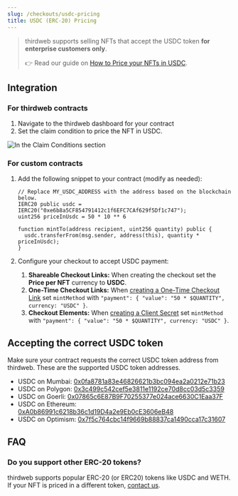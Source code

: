 ```yaml
---
slug: /checkouts/usdc-pricing
title: USDC (ERC-20) Pricing
---
```


> thirdweb supports selling NFTs that accept the USDC token **for enterprise customers only**.
>
> 👉 Read our guide on [How to Price your NFTs in USDC](https://blog.withpaper.com/how-to-price-your-nfts-in-usdc/).

## Integration

### For thirdweb contracts

1. Navigate to the thirdweb dashboard for your contract
2. Set the claim condition to price the NFT in USDC.

![In the **Claim Conditions** section](https://files.readme.io/f1bd58f-image.png "In the **Claim Conditions** section")

### For custom contracts

1. Add the following snippet to your contract (modify as needed):

   ```solidity
   // Replace MY_USDC_ADDRESS with the address based on the blockchain below.
   IERC20 public usdc = IERC20("0xe6b8a5CF854791412c1f6EFC7CAf629f5Df1c747");
   uint256 priceInUsdc = 50 * 10 ** 6

   function mintTo(address recipient, uint256 quantity) public {
     usdc.transferFrom(msg.sender, address(this), quantity * priceInUsdc);
   }
   ```

2. Configure your checkout to accept USDC payment:
   1. **Shareable Checkout Links:** When creating the checkout set the **Price per NFT** currency to **USDC**.
   2. **One-Time Checkout Links:** When [creating a One-Time Checkout Link](/checkouts/one-time-checkout-link) set `mintMethod` with `"payment": { "value": "50 * $QUANTITY", currency: "USDC" }`.
   3. **Checkout Elements:** When [creating a Client Secret](/checkouts/elements) set `mintMethod` with `"payment": { "value": "50 * $QUANTITY", currency: "USDC" }`.

## Accepting the correct USDC token

Make sure your contract requests the correct USDC token address from thirdweb. These are the supported USDC token addresses.

- USDC on Mumbai: [0x0fa8781a83e46826621b3bc094ea2a0212e71b23](https://mumbai.polygonscan.com/address/0x0fa8781a83e46826621b3bc094ea2a0212e71b23)
- USDC on Polygon: [0x3c499c542cef5e3811e1192ce70d8cc03d5c3359](https://polygonscan.com/address/0x3c499c542cef5e3811e1192ce70d8cc03d5c3359)
- USDC on Goerli: [0x07865c6E87B9F70255377e024ace6630C1Eaa37F](https://goerli.etherscan.io/address/0x07865c6E87B9F70255377e024ace6630C1Eaa37F)
- USDC on Ethereum: [0xA0b86991c6218b36c1d19D4a2e9Eb0cE3606eB48](https://etherscan.io/address/0xa0b86991c6218b36c1d19d4a2e9eb0ce3606eb48)
- USDC on Optimism: [0x7f5c764cbc14f9669b88837ca1490cca17c31607](https://optimistic.etherscan.io/address/0x7f5c764cbc14f9669b88837ca1490cca17c31607)

## FAQ

### Do you support other ERC-20 tokens?

thirdweb supports popular ERC-20 (or ERC20) tokens like USDC and WETH. If your NFT is priced in a different token, [contact us](mailto:support@withpaper.com).
